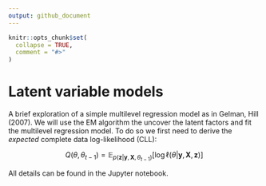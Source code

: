 ```yaml
---
output: github_document
---
```


<!-- README.md is generated from README.Rmd. Please edit that file -->

```r
knitr::opts_chunk$set(
  collapse = TRUE,
  comment = "#>"
)
```

# Latent variable models 

<!-- badges: start -->
<!-- badges: end -->

A brief exploration of a simple multilevel regression model as in Gelman, Hill (2007). We will use the EM algorithm the uncover the latent factors and fit the multilevel regression model. To do so we first need to derive the *expected* complete data log-likelihood (CLL):

$$
Q(\theta, \theta_{t-1}) = \mathbb{E}_{p(\mathbf{z}|\mathbf{y}, \mathbf{X}, \theta_{t-1})} \left[ \log \ell (\theta | \mathbf{y}, \mathbf{X}, \mathbf{z}) \right]
$$

All details can be found in the Jupyter notebook.
